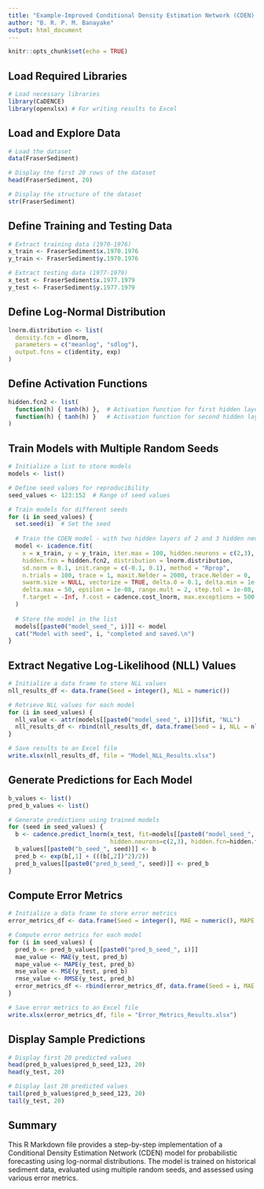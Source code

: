 ---
title: "Example-Improved Conditional Density Estimation Network (CDEN) Model"
author: "B. R. P. M. Banayake"
output: html_document
---
  
```{r setup, include=FALSE}
knitr::opts_chunk$set(echo = TRUE)
```

## Load Required Libraries
```{r}
# Load necessary libraries
library(CaDENCE)
library(openxlsx) # For writing results to Excel
```

## Load and Explore Data
```{r}
# Load the dataset
data(FraserSediment)

# Display the first 20 rows of the dataset
head(FraserSediment, 20)

# Display the structure of the dataset
str(FraserSediment)
```

## Define Training and Testing Data
```{r}
# Extract training data (1970-1976)
x_train <- FraserSediment$x.1970.1976
y_train <- FraserSediment$y.1970.1976

# Extract testing data (1977-1979)
x_test <- FraserSediment$x.1977.1979
y_test <- FraserSediment$y.1977.1979
```

## Define Log-Normal Distribution
```{r}
lnorm.distribution <- list(
  density.fcn = dlnorm,
  parameters = c("meanlog", "sdlog"),
  output.fcns = c(identity, exp)
)
```

## Define Activation Functions
```{r}
hidden.fcn2 <- list(
  function(h) { tanh(h) },  # Activation function for first hidden layer
  function(h) { tanh(h) }   # Activation function for second hidden layer
)
```

## Train Models with Multiple Random Seeds
```{r}
# Initialize a list to store models
models <- list()

# Define seed values for reproducibility
seed_values <- 123:152  # Range of seed values

# Train models for different seeds
for (i in seed_values) {
  set.seed(i)  # Set the seed
  
  # Train the CDEN model - with two hidden layers of 2 and 3 hidden neurons 
  model <- icadence.fit(
    x = x_train, y = y_train, iter.max = 100, hidden.neurons = c(2,3), 
    hidden.fcn = hidden.fcn2, distribution = lnorm.distribution, 
    sd.norm = 0.1, init.range = c(-0.1, 0.1), method = "Rprop", 
    n.trials = 100, trace = 1, maxit.Nelder = 2000, trace.Nelder = 0,
    swarm.size = NULL, vectorize = TRUE, delta.0 = 0.1, delta.min = 1e-06, 
    delta.max = 50, epsilon = 1e-08, range.mult = 2, step.tol = 1e-08, 
    f.target = -Inf, f.cost = cadence.cost_lnorm, max.exceptions = 500
  )
  
  # Store the model in the list
  models[[paste0("model_seed_", i)]] <- model
  cat("Model with seed", i, "completed and saved.\n")
}
```

## Extract Negative Log-Likelihood (NLL) Values
```{r}
# Initialize a data frame to store NLL values
nll_results_df <- data.frame(Seed = integer(), NLL = numeric())

# Retrieve NLL values for each model
for (i in seed_values) {
  nll_value <- attr(models[[paste0("model_seed_", i)]]$fit, "NLL")
  nll_results_df <- rbind(nll_results_df, data.frame(Seed = i, NLL = nll_value))
}

# Save results to an Excel file
write.xlsx(nll_results_df, file = "Model_NLL_Results.xlsx")
```

## Generate Predictions for Each Model
```{r}
b_values <- list()
pred_b_values <- list()

# Generate predictions using trained models
for (seed in seed_values) {
  b <- cadence.predict_lnorm(x_test, fit=models[[paste0("model_seed_", seed)]], 
                             hidden.neurons=c(2,3), hidden.fcn=hidden.fcn2)
  b_values[[paste0("b_seed_", seed)]] <- b
  pred_b <- exp(b[,1] + (((b[,2])^2)/2))
  pred_b_values[[paste0("pred_b_seed_", seed)]] <- pred_b
}
```

## Compute Error Metrics
```{r}
# Initialize a data frame to store error metrics
error_metrics_df <- data.frame(Seed = integer(), MAE = numeric(), MAPE = numeric(), MSE = numeric(), RMSE = numeric())

# Compute error metrics for each model
for (i in seed_values) {
  pred_b <- pred_b_values[[paste0("pred_b_seed_", i)]]
  mae_value <- MAE(y_test, pred_b)
  mape_value <- MAPE(y_test, pred_b)
  mse_value <- MSE(y_test, pred_b)
  rmse_value <- RMSE(y_test, pred_b)
  error_metrics_df <- rbind(error_metrics_df, data.frame(Seed = i, MAE = mae_value, MAPE = mape_value, MSE = mse_value, RMSE = rmse_value))
}

# Save error metrics to an Excel file
write.xlsx(error_metrics_df, file = "Error_Metrics_Results.xlsx")
```

## Display Sample Predictions
```{r}
# Display first 20 predicted values
head(pred_b_values$pred_b_seed_123, 20)
head(y_test, 20)

# Display last 20 predicted values
tail(pred_b_values$pred_b_seed_123, 20)
tail(y_test, 20)
```

## Summary
This R Markdown file provides a step-by-step implementation of a Conditional Density Estimation Network (CDEN) model for probabilistic forecasting using log-normal distributions. The model is trained on historical sediment data, evaluated using multiple random seeds, and assessed using various error metrics.
